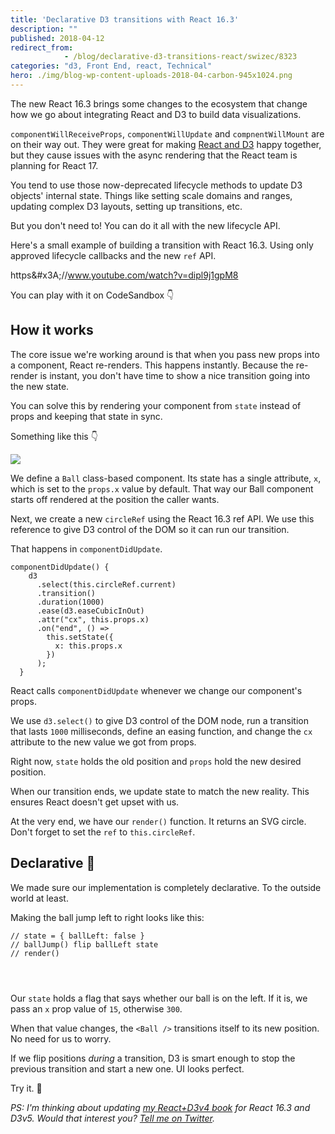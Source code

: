 ```yaml
---
title: 'Declarative D3 transitions with React 16.3'
description: ""
published: 2018-04-12
redirect_from: 
            - /blog/declarative-d3-transitions-react/swizec/8323
categories: "d3, Front End, react, Technical"
hero: ./img/blog-wp-content-uploads-2018-04-carbon-945x1024.png
---
```

The new React 16.3 brings some changes to the ecosystem that change how we go about integrating React and D3 to build data visualizations.



`componentWillReceiveProps`, `componentWillUpdate` and `compnentWillMount` are on their way out. They were great for making [React and D3](https://swizec.com/reactd3js) happy together, but they cause issues with the async rendering that the React team is planning for React 17.



You tend to use those now-deprecated lifecycle methods to update D3 objects&#x27; internal state. Things like setting scale domains and ranges, updating complex D3 layouts, setting up transitions, etc.



But you don&#x27;t need to! You can do it all with the new lifecycle API.



Here&#x27;s a small example of building a transition with React 16.3. Using only approved lifecycle callbacks and the new `ref` API.



https&amp;#x3A;//www.youtube.com/watch?v=dipl9j1gpM8



You can play with it on CodeSandbox 👇





## How it works



The core issue we&#x27;re working around is that when you pass new props into a component, React re-renders. This happens instantly. Because the re-render is instant, you don&#x27;t have time to show a nice transition going into the new state.



You can solve this by rendering your component from `state` instead of props and keeping that state in sync.



Something like this 👇



![](./img/blog-wp-content-uploads-2018-04-carbon-945x1024.png)



We define a `Ball` class-based component. Its state has a single attribute, `x`, which is set to the `props.x` value by default. That way our Ball component starts off rendered at the position the caller wants.



Next, we create a new `circleRef` using the React 16.3 ref API. We use this reference to give D3 control of the DOM so it can run our transition.



That happens in `componentDidUpdate`.



```
componentDidUpdate() {
    d3
      .select(this.circleRef.current)
      .transition()
      .duration(1000)
      .ease(d3.easeCubicInOut)
      .attr("cx", this.props.x)
      .on("end", () =>
        this.setState({
          x: this.props.x
        })
      );
  }
```



React calls `componentDidUpdate` whenever we change our component&#x27;s props.



We use `d3.select()` to give D3 control of the DOM node, run a transition that lasts `1000` milliseconds, define an easing function, and change the `cx` attribute to the new value we got from props.



Right now, `state` holds the old position and `props` hold the new desired position.



When our transition ends, we update state to match the new reality. This ensures React doesn&#x27;t get upset with us.



At the very end, we have our `render()` function. It returns an SVG circle. Don&#x27;t forget to set the `ref` to `this.circleRef`.



## Declarative 💪



We made sure our implementation is completely declarative. To the outside world at least.



Making the ball jump left to right looks like this:



```
// state = { ballLeft: false }
// ballJump() flip ballLeft state
// render()

          
        
```



Our `state` holds a flag that says whether our ball is on the left. If it is, we pass an `x` prop value of `15`, otherwise `300`.



When that value changes, the `<Ball />` transitions itself to its new position. No need for us to worry.



If we flip positions _during_ a transition, D3 is smart enough to stop the previous transition and start a new one. UI looks perfect.



Try it. 🏀



_PS: I&#x27;m thinking about updating [my React+D3v4 book](https://swizec.com/reactd3js) for React 16.3 and D3v5. Would that interest you? [Tell me on Twitter](http://twitter.com/home?status=Yo%20@swizec%20you%20should%20update%20your%20React+D3v4%20book)._